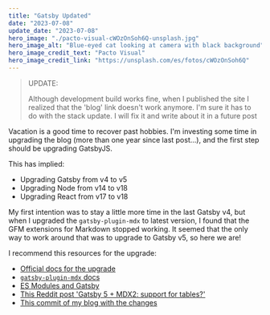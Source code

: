 ```yaml
---
title: "Gatsby Updated"
date: "2023-07-08"
update_date: "2023-07-08"
hero_image: "./pacto-visual-cWOzOnSoh6Q-unsplash.jpg"
hero_image_alt: "Blue-eyed cat looking at camera with black background"
hero_image_credit_text: "Pacto Visual"
hero_image_credit_link: "https://unsplash.com/es/fotos/cWOzOnSoh6Q"
---
```


> UPDATE:
>
> Although development build works fine, when I published the site I realized that the 'blog' link doesn't work anymore. I'm sure it has to do with the stack update. I will fix it and write about it in a future post

Vacation is a good time to recover past hobbies. I'm investing some time
in upgrading the blog (more than one year since last post...), and the first
step should be upgrading GatsbyJS.

This has implied:

* Upgrading Gatsby from v4 to v5
* Upgrading Node from v14 to v18
* Upgrading React from v17 to v18

My first intention was to stay a little more time in the last Gatsby v4, 
but when I upgraded the `gatsby-plugin-mdx` to latest version, I found that
the GFM extensions for Markdown stopped working. It seemed that the only way
to work around that was to upgrade to Gatsby v5, so here we are!

I recommend this resources for the upgrade:

* [Official docs for the upgrade](https://www.gatsbyjs.com/docs/reference/release-notes/migrating-from-v4-to-v5/)
* [`gatsby-plugin-mdx` docs](https://www.gatsbyjs.com/plugins/gatsby-plugin-mdx/)
* [ES Modules and Gatsby](https://www.gatsbyjs.com/docs/how-to/custom-configuration/es-modules/)
* [This Reddit post 'Gatsby 5 + MDX2: support for tables?'](https://www.reddit.com/r/gatsbyjs/comments/107nnj2/gatsby_5_mdx2_support_for_tables/)
* [This commit of my blog with the changes](https://github.com/cpiment/pimentel.page/commit/9e3922eb2de3dc2b1e9a9a40852f927ac3ee6a67)
